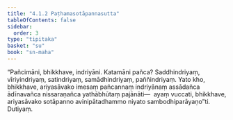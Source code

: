 ```yaml
---
title: "4.1.2 Paṭhamasotāpannasutta"
tableOfContents: false
sidebar:
  order: 3
type: "tipitaka"
basket: "su"
book: "sn-maha"
---
```



<DynamicBreadcrumb />

<Division number="472" book="sn-maha" bookNo="14" page="170">

<Paragraph number="1002" book="sn-maha">
“Pañcimāni, bhikkhave, indriyāni. Katamāni pañca? Saddhindriyaṃ, vīriyindriyaṃ, satindriyaṃ, samādhindriyaṃ, paññindriyaṃ. Yato kho, bhikkhave, ariyasāvako imesaṃ pañcannaṃ indriyānaṃ assādañca ādīnavañca nissaraṇañca yathābhūtaṃ pajānāti—  ayaṃ vuccati, bhikkhave, ariyasāvako sotāpanno avinipātadhammo niyato sambodhiparāyaṇo”ti.

</Paragraph>
</Division>

<Paragraph number="1003" type="center" book="sn-maha">
Dutiyaṃ.
</Paragraph>